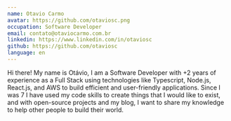 ```yaml
---
name: Otavio Carmo
avatar: https://github.com/otaviosc.png
occupation: Software Developer
email: contato@otaviocarmo.com.br
linkedin: https://www.linkedin.com/in/otaviosc
github: https://github.com/otaviosc
language: en 
---
```


Hi there! My name is Otávio, I am a Software Developer with +2 years of experience as a Full Stack using technologies like Typescript, Node.js, React.js, and AWS to build efficient and user-friendly applications. Since I was 7 I have used my code skills to create things that I would like to exist, and with open-source projects and my blog, I want to share my knowledge to help other people to build their world.
